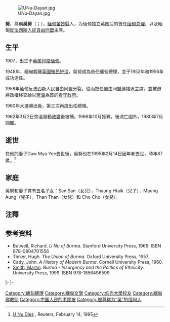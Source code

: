 {{缅甸人名|吴}}
{{Infobox Prime Minister
|honorific-prefix = [[缅甸人名|吳]]
|name      = 努
|native_name      = {{my|နု}}
|image     = U Nu portrait.jpg
|caption   = 吳努總理像
|imagesize = 200px
|order     = {{flagicon|MMR|1948}} 第1任[[緬甸總理|緬甸總理]]
|term_start = 1948年1月4日
|term_end  = 1956年6月12日
|office    = 
|predecessor =
|successor   = {{en-link|吳巴瑞|Ba Swe}}
|president   = [[蘇瑞泰|蘇瑞泰]] <br/>{{tsl|en|Ba U}}
|term_start2 = 1957年2月28日 
|term_end2  = 1958年10月28日
|office2    = 
|predecessor2 = 吳巴瑞
|successor2  = [[奈溫|奈溫]]
|president2 = Ba U
|term_start3 = 1960年4月4日 
|term_end3   = 1962年3月2日
|office3     = 
|predecessor3 = 奈溫
|successor3 = 奈溫
|president3 = Win Maung
|order2  = [[File:Flag_of_the_AFPFL.svg|22px]] [[反法西斯人民自由同盟|反法西斯人民自由同盟]]主席
|term_start4 = 1945年3月27日
|term_end4 = 1947年7月19日
|predecessor4 = 首任
|birth_date = {{birth date|1907|5|25|df=y}}
|birth_place = {{British Raj}}[[苗妙縣|苗妙縣]]{{link-en|瓦溪碼鎮|Wakema}}
|death_date  = {{death date and age|1995|2|14|1907|5|25|df=y}}
|death_place = {{MMR-1988}}[[仰光|仰光]][[巴漢區|巴漢區]]
|nationality = {{British Raj}}（1907—1948）
|party       = [[File:Flag_of_the_AFPFL.svg|22px]] [[反法西斯人民自由同盟|反法西斯人民自由同盟]]
|spouse      = {{marriage|Mya Yi|1935|7 February 1993|reason=widowed}}
|relations   = 
|children    = San San Nu <br/>Thaung Htaik <br/>Maung Aung <br/>Than Than Nu <br/>Khin Aye Nu
|residence   =
|alma_mater  = [[仰光大學|仰光大學]]
|occupation  = 
|profession  =
|religion    = [[上座部佛教|上座部佛教]]
|signature   =
|website     =
|footnotes   =
}}
{{Burmese characters}}
[[File:UNu-Dayan.jpg|thumb]]

'''努'''，尊稱'''吳努'''{{注|1=“吴”（{{Script/shn-Mymr|{{lang|my|ဦး}}}}）为[[缅甸语|缅甸语]]中对男性的[[缅甸人名|敬称]]，相当於[[中文|中文]]「[[先生|先生]]」一詞。}}（{{lang-my|ဦးနု}}；{{IPA2|ú nṵ}}）{{BD|1907年|5月25日|1995年|2月14日|catIdx=W吳}}，[[緬甸|緬甸]][[苗妙縣|苗妙縣]]人，为缅甸独立英国后的首任[[缅甸总理|缅甸总理]]，以及緬甸[[反法西斯人民自由同盟|反法西斯人民自由同盟]]主席。

== 生平 ==

1907，出生于[[英属印度|英属印度缅甸]]。

1948年，緬甸脫離[[英属印度|英國殖民統治]]，吳努成為首任緬甸總理，並于1952年和1956年成功連任。

1958年緬甸反法西斯人民自由同盟分裂，從而擔任自由同盟連接派主席，並被迫將政權移交給以[[奈溫|奈溫]]為首的[[看守政府|看守政府]]。

1960年大選勝出後，第三次再度出任總理。

1962年3月2日奈溫發動[[政變|政變]]後被捕。1966年10月獲釋，後流亡國外，1980年7月回國。

== 逝世 ==
在他的妻子Daw Mya Yee去世後，吳努也在1995年2月14日因年老去世，時年87歲。<ref>[http://www.burmalibrary.org/reg.burma/archives/199502/msg00074.html U Nu Dies] {{Wayback|url=http://www.burmalibrary.org/reg.burma/archives/199502/msg00074.html |date=20100601180417 }}, Reuters, February 14, 1995</ref>

== 家庭 ==
吳努和妻子育有五名子女：San San（女兒），Thaung Htaik（兒子），Maung Aung（兒子），Than Than（女兒）和 Cho Cho（女兒）。

==注釋==
{{NoteFoot}}

== 参考资料 ==
{{reflist}}
{{refbegin}}
* Butwell, Richard. ''U Nu of Burma''. Stanford University Press, 1969. ISBN 978-0804701556 
* Tinker, Hugh. ''The Union of Burma''. Oxford University Press, 1957. 
* Cady, John. ''A History of Modern Burma''. Cornell University Press, 1960. 
* [[Martin_Smith|Smith, Martin]]. ''Burma - Insurgency and the Politics of Ethnicity''. University Press, 1999. ISBN 978-1856496599
{{refend}}

{{start box}}
{{s-none|新頭銜|緬甸獨立}}
{{s-title|[[緬甸總理|緬甸總理]]|第1任<br />1948年1月4日—1956年6月12日}}
{{s-after|[[吳巴瑞|吳巴瑞]]}}
|-
{{s-before|[[吳巴瑞|吳巴瑞]]}}
{{s-title|[[緬甸總理|緬甸總理]]|第3任<br />1957年3月1日—1958年10月29日}}
{{s-after|[[奈温|奈温]]}}
|-
{{s-before|[[奈温|奈温]]}}
{{s-title|[[緬甸總理|緬甸總理]]|第5任<br />1960年4月4日—1962年3月2日}}
{{s-after|[[奈温|奈温]]}}
{{end box}}
{{緬甸總理}}
{{冷戰相關人物}}
{{Authority control}}
{{DEFAULTSORT:U Nu}}
[[Category:緬甸總理|Category:緬甸總理]]
[[Category:緬甸文學|Category:緬甸文學]]
[[Category:仰光大學校友|Category:仰光大學校友]]
[[Category:緬甸佛教徒|Category:緬甸佛教徒]]
[[Category:中国人民的老朋友|Category:中国人民的老朋友]]
[[Category:被尊称为“吴”的缅甸人|Category:被尊称为“吴”的缅甸人]]